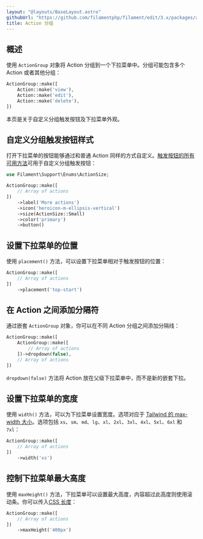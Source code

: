 ```yaml
---
layout: "@layouts/BaseLayout.astro"
githubUrl: "https://github.com/filamentphp/filament/edit/3.x/packages/actions/docs/05-grouping-actions.md"
title: Action 分组
---
```


## 概述

使用 `ActionGroup` 对象将 Action 分组到一个下拉菜单中。分组可能包含多个 Action 或者其他分组：

```php
ActionGroup::make([
    Action::make('view'),
    Action::make('edit'),
    Action::make('delete'),
])
```

<AutoScreenshot name="actions/group/simple" alt="Action group" version="3.x" />

本页是关于自定义分组触发按钮及下拉菜单外观。

## 自定义分组触发按钮样式

打开下拉菜单的按钮能够通过和普通 Action 同样的方式自定义。[触发按钮的所有可用方法](trigger-button)可用于自定义分组触发按钮：

```php
use Filament\Support\Enums\ActionSize;

ActionGroup::make([
    // Array of actions
])
    ->label('More actions')
    ->icon('heroicon-m-ellipsis-vertical')
    ->size(ActionSize::Small)
    ->color('primary')
    ->button()
```

<AutoScreenshot name="actions/group/customized" alt="Action group with custom trigger style" version="3.x" />

## 设置下拉菜单的位置

使用 `placement()` 方法，可以设置下拉菜单相对于触发按钮的位置：

```php
ActionGroup::make([
    // Array of actions
])
    ->placement('top-start')
```

<AutoScreenshot name="actions/group/placement" alt="Action group with top placement style" version="3.x" />

## 在 Action 之间添加分隔符

通过嵌套 `ActionGroup` 对象，你可以在不同 Action 分组之间添加分隔线：

```php
ActionGroup::make([
    ActionGroup::make([
        // Array of actions
    ])->dropdown(false),
    // Array of actions
])
```

`dropdown(false)` 方法将 Action 放在父级下拉菜单中，而不是新的嵌套下拉。

<AutoScreenshot name="actions/group/nested" alt="Action groups nested with dividers" version="3.x" />

## 设置下拉菜单的宽度

使用 `width()` 方法，可以为下拉菜单设置宽度。选项对应于 [Tailwind 的 max-width 大小](https://tailwindcss.com/docs/max-width)。选项包括 `xs`、`sm`、`md`、`lg`、`xl`、`2xl`、`3xl`、`4xl`、`5xl`、`6xl` 和 `7xl`：

```php
ActionGroup::make([
    // Array of actions
])
    ->width('xs')
```

## 控制下拉菜单最大高度

使用 `maxHeight()` 方法，下拉菜单可以设置最大高度，内容超过此高度则使用滚动条。你可以传入[CSS 长度](https://developer.mozilla.org/en-US/docs/Web/CSS/length)：

```php
ActionGroup::make([
    // Array of actions
])
    ->maxHeight('400px')
```
